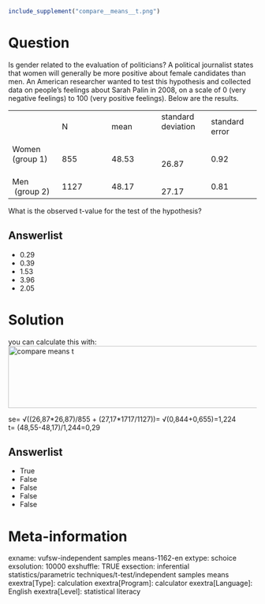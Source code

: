 ```r
include_supplement("compare__means__t.png")
```

Question
========
Is gender related to the evaluation of politicians? A political
journalist states that women will generally be more positive about
female candidates than men. An American researcher wanted to test this
hypothesis and collected data on people's feelings about Sarah Palin in
2008, on a scale of 0 (very negative feelings) to 100 (very positive
feelings). Below are the results.  
  
  

<table>
<colgroup>
<col style="width: 20%" />
<col style="width: 20%" />
<col style="width: 20%" />
<col style="width: 20%" />
<col style="width: 20%" />
</colgroup>
<tbody>
<tr class="odd">
<td><br />
</td>
<td class="tvcss_2">N             </td>
<td class="tvcss_3 tvcss_2">mean</td>
<td class="tvcss_4 tvcss_2">standard deviation         </td>
<td class="tvcss_2">standard error</td>
</tr>
<tr class="even">
<td>Women (group 1)          </td>
<td>855</td>
<td class="tvcss_3">48.53</td>
<td class="tvcss_4">          26.87</td>
<td>0.92</td>
</tr>
<tr class="odd">
<td>Men  (group 2)</td>
<td>1127</td>
<td class="tvcss_3">48.17</td>
<td class="tvcss_4">          27.17</td>
<td>0.81</td>
</tr>
</tbody>
</table>

  
  
What is the observed t-value for the test of the hypothesis?

Answerlist
----------
* 0.29
* 0.39
* 1.53
* 3.96
* 2.05

Solution
========





you can calculate this with:  
<img src="compare__means__t.png" class="fr-fic fr-dii tvcss_7 tvcss_8"
width="550" height="126" alt="compare means t" />  
  
  
se= √((26,87\*26,87)/855 + (27,17\*1717/1127))= √(0,844+0,655)=1,224  
t= (48,55-48,17)/1,244=0,29

Answerlist
----------
* True
* False
* False
* False
* False

Meta-information
================
exname: vufsw-independent samples means-1162-en
extype: schoice
exsolution: 10000
exshuffle: TRUE
exsection: inferential statistics/parametric techniques/t-test/independent samples means
exextra[Type]: calculation
exextra[Program]: calculator
exextra[Language]: English
exextra[Level]: statistical literacy

